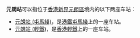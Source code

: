 '''元朗站'''可以指位于[[香港|香港]][[新界|新界]][[元朗區|元朗區]]境内的以下两座车站：
*[[元朗站_(屯馬綫)|元朗站 (屯馬綫)]]，是[[港鐵|港鐵]][[屯馬綫|屯馬綫]]上的一座车站。
*[[元朗站_(輕鐵)|元朗站 (輕鐵)]]，是[[香港輕鐵|香港輕鐵]]上的一座车站。

{{disambig|Cat=三字車站名消歧義|YuanLang}}